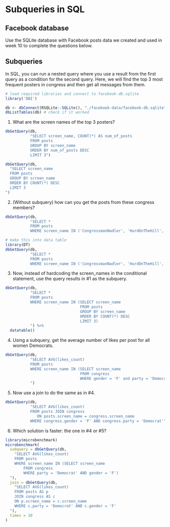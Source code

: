 # Subqueries in SQL


## Facebook database

Use the SQLite database with Facebook posts data we created and used in week 10 to complete the questions below.

## Subqueries

In SQL, you can run a nested query where you use a result from the first query as a condition for the second query. Here, we will find the top 3 most frequent posters in congress and then get all messages from them. 

```r
# load required libraries and connect to facebook-db.sqlite
library('DBI')

db <- dbConnect(RSQLite::SQLite(), "./facebook-data/facebook-db.sqlite")
dbListTables(db) # check if it worked
```

1. What are the screen names of the top 3 posters?
```r
dbGetQuery(db,
           "SELECT screen_name, COUNT(*) AS num_of_posts
           FROM posts
           GROUP BY screen_name
           ORDER BY num_of_posts DESC
           LIMIT 3")

dbGetQuery(db, 
  "SELECT screen_name
  FROM posts
  GROUP BY screen_name
  ORDER BY COUNT(*) DESC
  LIMIT 3
")

```

2. (Without subquery) how can you get the posts from these congress members?
```r
dbGetQuery(db,
           "SELECT *
           FROM posts
           WHERE screen_name IN ('CongressmanNadler', 'HurdOnTheHill', 'RepMikeThompson')")

# make this into data table
library(DT)
dbGetQuery(db,
           "SELECT *
           FROM posts
           WHERE screen_name IN ('CongressmanNadler', 'HurdOnTheHill', 'RepMikeThompson')") %>% datatable()
```

3. Now, instead of hardcoding the screen_names in the conditional statement, use the query results in #1 as the subquery. 
```r
dbGetQuery(db,
           "SELECT *
           FROM posts
           WHERE screen_name IN (SELECT screen_name
                                 FROM posts
                                 GROUP BY screen_name
                                 ORDER BY COUNT(*) DESC
                                 LIMIT 3)
           ") %>% 
  datatable()
```

4. Using a subquery, get the average number of likes per post for all women Democrats.
```r
dbGetQuery(db,
           "SELECT AVG(likes_count) 
           FROM posts 
           WHERE screen_name IN (SELECT screen_name
                                 FROM congress
                                 WHERE gender = 'F' and party = 'Democrat')
           ")
```

5. Now use a join to do the same as in #4.
```r
dbGetQuery(db,
           "SELECT AVG(likes_count)
           FROM posts JOIN congress
              ON posts.screen_name = congress.screen_name
           WHERE congress.gender = 'F' AND congress.party = 'Democrat'")


```

6. Which solution is faster: the one in #4 or #5?

```r
library(microbenchmark)
microbenchmark(
  subquery = dbGetQuery(db, 
    "SELECT AVG(likes_count)
    FROM posts
    WHERE screen_name IN (SELECT screen_name
        FROM congress
        WHERE party = 'Democrat' AND gender = 'F')
  "),
  join = dbGetQuery(db, 
    "SELECT AVG(likes_count)
    FROM posts AS p
    JOIN congress AS c 
    ON p.screen_name = c.screen_name
    WHERE c.party = 'Democrat' AND c.gender = 'F'
  "), 
  times = 10
)

```
